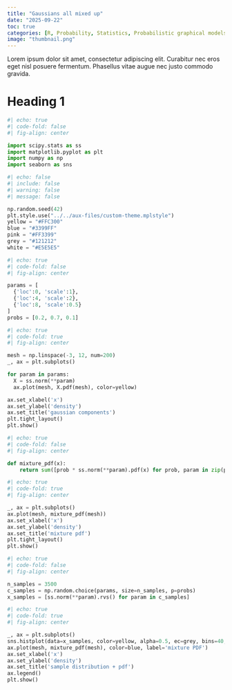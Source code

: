 ```yaml
---
title: "Gaussians all mixed up"
date: "2025-09-22"
toc: true
categories: [R, Probability, Statistics, Probabilistic graphical models]
image: "thumbnail.png"
---
```


Lorem ipsum dolor sit amet, consectetur adipiscing elit. Curabitur nec eros eget nisl posuere fermentum. Phasellus vitae augue nec justo commodo gravida.

# Heading 1

```python
#| echo: true
#| code-fold: false 
#| fig-align: center

import scipy.stats as ss
import matplotlib.pyplot as plt
import numpy as np
import seaborn as sns

```

```python
#| echo: false
#| include: false
#| warning: false
#| message: false

np.random.seed(42)
plt.style.use("../../aux-files/custom-theme.mplstyle")
yellow = "#FFC300"
blue = "#3399FF"
pink = "#FF3399"
grey = "#121212"
white = "#E5E5E5"

```

```python
#| echo: true
#| code-fold: false 
#| fig-align: center

params = [
  {'loc':0, 'scale':1},
  {'loc':4, 'scale':2},
  {'loc':8, 'scale':0.5}
]
probs = [0.2, 0.7, 0.1]

```

```python
#| echo: true
#| code-fold: true
#| fig-align: center

mesh = np.linspace(-3, 12, num=200)
_, ax = plt.subplots()

for param in params:
  X = ss.norm(**param)
  ax.plot(mesh, X.pdf(mesh), color=yellow)

ax.set_xlabel('x')
ax.set_ylabel('density')
ax.set_title('gaussian components')
plt.tight_layout()
plt.show()

```

```python
#| echo: true
#| code-fold: false 
#| fig-align: center

def mixture_pdf(x):  
    return sum([prob * ss.norm(**param).pdf(x) for prob, param in zip(probs, params)])

```

```python
#| echo: true
#| code-fold: true 
#| fig-align: center

_, ax = plt.subplots()
ax.plot(mesh, mixture_pdf(mesh))
ax.set_xlabel('x')
ax.set_ylabel('density')
ax.set_title('mixture pdf')
plt.tight_layout()
plt.show()

```

```python
#| echo: true
#| code-fold: false 
#| fig-align: center

n_samples = 3500
c_samples = np.random.choice(params, size=n_samples, p=probs)
x_samples = [ss.norm(**param).rvs() for param in c_samples]

```

```python
#| echo: true
#| code-fold: true 
#| fig-align: center

_, ax = plt.subplots()
sns.histplot(data=x_samples, color=yellow, alpha=0.5, ec=grey, bins=40, stat='density', label='samples')
ax.plot(mesh, mixture_pdf(mesh), color=blue, label='mixture PDF')
ax.set_xlabel('x')
ax.set_ylabel('density')
ax.set_title('sample distribution + pdf')
ax.legend()
plt.show()

```